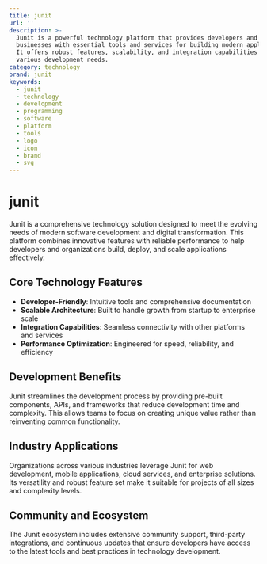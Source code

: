 ```yaml
---
title: junit
url: ''
description: >-
  Junit is a powerful technology platform that provides developers and
  businesses with essential tools and services for building modern applications.
  It offers robust features, scalability, and integration capabilities for
  various development needs.
category: technology
brand: junit
keywords:
  - junit
  - technology
  - development
  - programming
  - software
  - platform
  - tools
  - logo
  - icon
  - brand
  - svg
---
```


# junit

Junit is a comprehensive technology solution designed to meet the evolving needs of modern software development and digital transformation. This platform combines innovative features with reliable performance to help developers and organizations build, deploy, and scale applications effectively.

## Core Technology Features

- **Developer-Friendly**: Intuitive tools and comprehensive documentation
- **Scalable Architecture**: Built to handle growth from startup to enterprise scale
- **Integration Capabilities**: Seamless connectivity with other platforms and services
- **Performance Optimization**: Engineered for speed, reliability, and efficiency

## Development Benefits

Junit streamlines the development process by providing pre-built components, APIs, and frameworks that reduce development time and complexity. This allows teams to focus on creating unique value rather than reinventing common functionality.

## Industry Applications

Organizations across various industries leverage Junit for web development, mobile applications, cloud services, and enterprise solutions. Its versatility and robust feature set make it suitable for projects of all sizes and complexity levels.

## Community and Ecosystem

The Junit ecosystem includes extensive community support, third-party integrations, and continuous updates that ensure developers have access to the latest tools and best practices in technology development.
